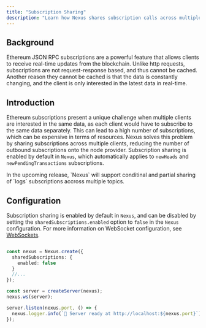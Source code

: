 ```yaml
---
title: "Subscription Sharing"
description: "Learn how Nexus shares subscription calls across multiple WebSocket clients"
---
```


## Background

Ethereum JSON RPC subscriptions are a powerful feature that allows clients to receive real-time updates from the blockchain. Unlike http requests, subscriptions are not request-response based, and thus cannot be cached. Another reason they cannot be cached is that the data is constantly changing, and the client is only interested in the latest data in real-time. 

## Introduction

Ethereum subscriptions present a unique challenge when multiple clients are interested in the same data, as each client would have to subscribe to the same data separately. This can lead to a high number of subscriptions, which can be expensive in terms of resources. Nexus solves this problem by sharing subscriptions across multiple clients, reducing the number of outbound subscriptions onto the node provider. Subscription sharing is enabled by default in `Nexus`, which automatically applies to `newHeads` and `newPendingTransactions` subscriptions.

<Note>
  In the upcoming release, `Nexus` will support conditinal and partial sharing of `logs` subscriptions accross multiple topics.
</Note>

## Configuration

Subscription sharing is enabled by default in `Nexus`, and can be disabled by setting the `sharedSubscriptions.enabled` option to `false` in the `Nexus` configuration. For more information on WebSocket configuration, see [WebSockets](/features/websockets).

```typescript

const nexus = Nexus.create({
  sharedSubscriptions: {
    enabled: false
  }
  //...
});

const server = createServer(nexus);
nexus.ws(server);

server.listen(nexus.port, () => {
  nexus.logger.info(`🚀 Server ready at http://localhost:${nexus.port}`);
});

```